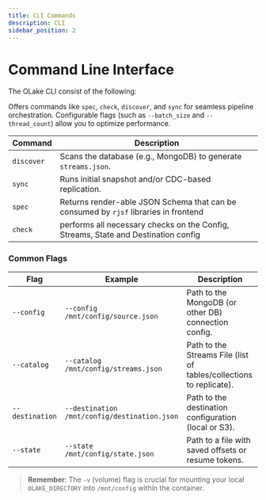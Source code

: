 ```yaml
---
title: CLI Commands
description: CLI
sidebar_position: 2
---
```


# Command Line Interface

The OLake CLI consist of the following:

Offers commands like `spec`, `check`, `discover`, and `sync` for seamless pipeline orchestration. Configurable flags (such as `--batch_size` and `--thread_count`) allow you to optimize performance.


| Command                             | Description                                                           |
|-------------------------------------|-----------------------------------------------------------------------|
| `discover`                          | Scans the database (e.g., MongoDB) to generate `streams.json`.        |
| `sync`                              | Runs initial snapshot and/or CDC-based replication.                   |
|   `spec`                                                  |Returns render-able JSON Schema that can be consumed by `rjsf` libraries in frontend |
|    `check`                   |                    performs all necessary checks on the Config, Streams, State and Destination config       | 

### Common Flags

| Flag                       | Example                              | Description                                                             |
|---------------------------|--------------------------------------|-------------------------------------------------------------------------|
| `--config`                | `--config /mnt/config/source.json`   | Path to the MongoDB (or other DB) connection config.                    |
| `--catalog`               | `--catalog /mnt/config/streams.json` | Path to the Streams File (list of tables/collections to replicate).     |
| `--destination`           | `--destination /mnt/config/destination.json` | Path to the destination configuration (local or S3).                         |
| `--state`                 | `--state /mnt/config/state.json`     |  Path to a file with saved offsets or resume tokens.          |

> **Remember**: The `-v` (volume) flag is crucial for mounting your local `OLAKE_DIRECTORY` into `/mnt/config` within the container.

